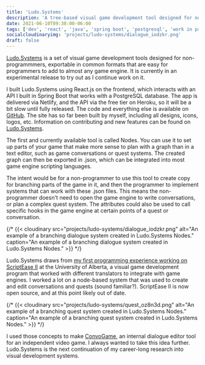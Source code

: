 ```yaml
---
title: 'Ludo.Systems'
description: 'A tree-based visual game development tool designed for non-programmmers, exportable in common formats to work with almost any game engine.'
date: 2021-06-10T09:30:00-06:00
tags: ['dev', 'react', 'java', 'spring boot', 'postgresql', 'work in progress']
socialcloudinaryimg: 'projects/ludo-systems/dialogue_iodzkr.png'
draft: false
---
```



[Ludo.Systems](https://ludo.systems) is a set of visual game development tools designed for non-programmmers, exportable in common formats that are easy for programmers to add to almost any game engine. It is currently in an experimental release to try out as I continue work on it.

I built Ludo.Systems using React.js on the frontend, which interacts with an API I built in Spring Boot that works with a PostgreSQL database. The app is delivered via Netlify, and the API via the free tier on Heroku, so it will be a bit slow until fully released. The code and everything else is available on [GitHub](https://github.com/LudoSystems). The site has so far been built by myself, including all designs, icons, logos, etc. Information on contributing and new features can be found on [Ludo.Systems](https://ludo.systems).

The first and currently available tool is called Nodes. You can use it to set up parts of your game that make more sense to plan with a graph than in a text editor, such as game conversations or quest systems. The created graph can then be exported in .json, which can be integrated into most game engine scripting languages.

<YouTube title="Ludo.Systems" code="8LtmX2naGvc" />

The intent would be for a non-programmer to use this tool to create copy for branching parts of the game in it, and then the programmer to implement systems that can work with these .json files. This means the non-programmer doesn't need to open the game engine to write conversations, or plan a complex quest system. The attributes could also be used to call specific hooks in the game engine at certain points of a quest or conversation.

{/* {{< cloudinary src="projects/ludo-systems/dialogue_iodzkr.png" alt="An example of a branching dialogue system created in Ludo.Systems Nodes." caption="An example of a branching dialogue system created in Ludo.Systems Nodes." >}} */}

Ludo.Systems draws from [my first programming experience working on ScriptEase II](https://abbieschenk.com/projects/scriptease-ii) at the University of Alberta, a visual game development program that worked with different translators to integrate with game engines. I worked a lot on a node-based system that was used to create and edit conversations and quests (sound familiar?). ScriptEase II is now open source, and at this point likely out of date.

{/* {{< cloudinary src="projects/ludo-systems/quest_oz8n3d.png" alt="An example of a branching quest system created in Ludo.Systems Nodes." caption="An example of a branching quest system created in Ludo.Systems Nodes." >}} */}

I used those concepts to make [ConvoGame](https://abbieschenk.com/projects/catlandia/#convogame), an internal dialogue editor tool for an independent video game. I always wanted to take this idea further. Ludo.Systems is the next continuation of my career-long research into visual development systems.
